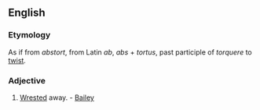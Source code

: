 ==English==

===Etymology===
As if from ''abstort'', from Latin ''ab'', ''abs'' + ''tortus'', past participle of ''torquere'' to [[twist]].
===Adjective===
{{en-adj}}

# {{Obsolete}} [[wrested|Wrested]] away. - [[Bailey]]